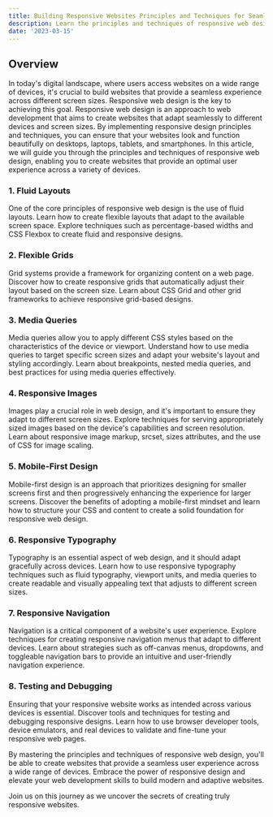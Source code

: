 ```yaml
---
title: Building Responsive Websites Principles and Techniques for Seamless Adaptation
description: Learn the principles and techniques of responsive web design to create websites that adapt seamlessly across different devices
date: '2023-03-15'
---
```



## Overview

In today's digital landscape, where users access websites on a wide range of devices, it's crucial to build websites that provide a seamless experience across different screen sizes. Responsive web design is the key to achieving this goal.
Responsive web design is an approach to web development that aims to create websites that adapt seamlessly to different devices and screen sizes. By implementing responsive design principles and techniques, you can ensure that your websites look and function beautifully on desktops, laptops, tablets, and smartphones. In this article, we will guide you through the principles and techniques of responsive web design, enabling you to create websites that provide an optimal user experience across a variety of devices.

### 1. Fluid Layouts

One of the core principles of responsive web design is the use of fluid layouts. Learn how to create flexible layouts that adapt to the available screen space. Explore techniques such as percentage-based widths and CSS Flexbox to create fluid and responsive designs.

### 2. Flexible Grids

Grid systems provide a framework for organizing content on a web page. Discover how to create responsive grids that automatically adjust their layout based on the screen size. Learn about CSS Grid and other grid frameworks to achieve responsive grid-based designs.

### 3. Media Queries

Media queries allow you to apply different CSS styles based on the characteristics of the device or viewport. Understand how to use media queries to target specific screen sizes and adapt your website's layout and styling accordingly. Learn about breakpoints, nested media queries, and best practices for using media queries effectively.

### 4. Responsive Images

Images play a crucial role in web design, and it's important to ensure they adapt to different screen sizes. Explore techniques for serving appropriately sized images based on the device's capabilities and screen resolution. Learn about responsive image markup, srcset, sizes attributes, and the use of CSS for image scaling.

### 5. Mobile-First Design

Mobile-first design is an approach that prioritizes designing for smaller screens first and then progressively enhancing the experience for larger screens. Discover the benefits of adopting a mobile-first mindset and learn how to structure your CSS and content to create a solid foundation for responsive web design.

### 6. Responsive Typography

Typography is an essential aspect of web design, and it should adapt gracefully across devices. Learn how to use responsive typography techniques such as fluid typography, viewport units, and media queries to create readable and visually appealing text that adjusts to different screen sizes.

### 7. Responsive Navigation

Navigation is a critical component of a website's user experience. Explore techniques for creating responsive navigation menus that adapt to different devices. Learn about strategies such as off-canvas menus, dropdowns, and toggleable navigation bars to provide an intuitive and user-friendly navigation experience.

### 8. Testing and Debugging

Ensuring that your responsive website works as intended across various devices is essential. Discover tools and techniques for testing and debugging responsive designs. Learn how to use browser developer tools, device emulators, and real devices to validate and fine-tune your responsive web pages.

By mastering the principles and techniques of responsive web design, you'll be able to create websites that provide a seamless user experience across a wide range of devices. Embrace the power of responsive design and elevate your web development skills to build modern and adaptive websites.

Join us on this journey as we uncover the secrets of creating truly responsive websites.
